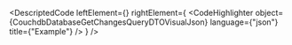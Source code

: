 
<DescriptedCode
  leftElement={<CouchdbDatabaseGetChangesQueryDTODesc />}
  rightElement={
    <CodeHighlighter
      object={CouchdbDatabaseGetChangesQueryDTOVisualJson}
      language={"json"}
      title={"Example"}
    />
  }
/>
